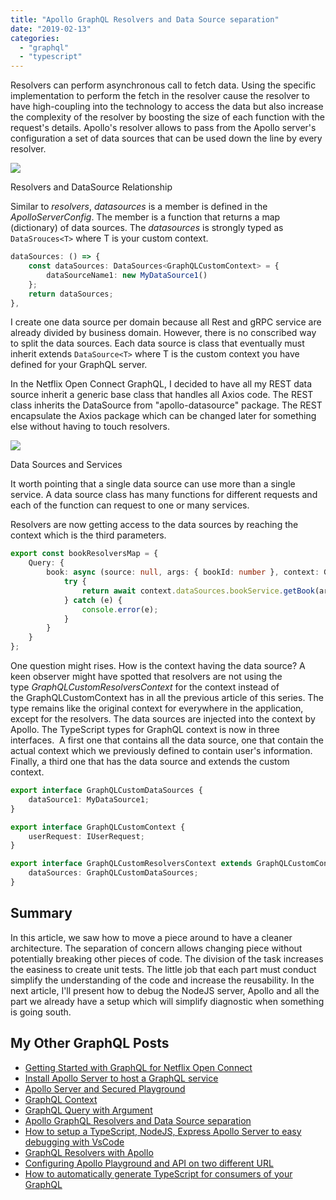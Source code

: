```yaml
---
title: "Apollo GraphQL Resolvers and Data Source separation"
date: "2019-02-13"
categories: 
  - "graphql"
  - "typescript"
---
```


Resolvers can perform asynchronous call to fetch data. Using the specific implementation to perform the fetch in the resolver cause the resolver to have high-coupling into the technology to access the data but also increase the complexity of the resolver by boosting the size of each function with the request's details. Apollo's resolver allows to pass from the Apollo server's configuration a set of data sources that can be used down the line by every resolver.

![](images/GraphQLServers-DataSource.png)

Resolvers and DataSource Relationship

Similar to _resolvers_, _datasources_ is a member is defined in the _ApolloServerConfig_. The member is a function that returns a map (dictionary) of data sources. The _datasources_ is strongly typed as `DataSrouces<T>` where T is your custom context.

```typescript
dataSources: () => {
    const dataSources: DataSources<GraphQLCustomContext> = {
        dataSourceName1: new MyDataSource1()
    };
    return dataSources;
},
```

I create one data source per domain because all Rest and gRPC service are already divided by business domain. However, there is no conscribed way to split the data sources. Each data source is class that eventually must inherit extends `DataSource<T>` where T is the custom context you have defined for your GraphQL server. 

In the Netflix Open Connect GraphQL, I decided to have all my REST data source inherit a generic base class that handles all Axios code. The REST class inherits the DataSource from "apollo-datasource" package. The REST encapsulate the Axios package which can be changed later for something else without having to touch resolvers.

![](images/GraphQLServers-DataSourceAxios.png)

Data Sources and Services

It worth pointing that a single data source can use more than a single service. A data source class has many functions for different requests and each of the function can request to one or many services.

Resolvers are now getting access to the data sources by reaching the context which is the third parameters.

```typescript
export const bookResolversMap = {
    Query: {
        book: async (source: null, args: { bookId: number }, context: GraphQLCustomResolversContext, graphQLResolveInfo: GraphQLResolveInfo) => {
            try {
                return await context.dataSources.bookService.getBook(args.bookId);
            } catch (e) {
                console.error(e);
            }
        }
    }
};
```

One question might rises. How is the context having the data source? A keen observer might have spotted that resolvers are not using the type _GraphQLCustomResolversContext_ for the context instead of the GraphQLCustomContext has in all the previous article of this series. The type remains like the original context for everywhere in the application, except for the resolvers. The data sources are injected into the context by Apollo. The TypeScript types for GraphQL context is now in three interfaces.  A first one that contains all the data source, one that contain the actual context which we previously defined to contain user's information. Finally, a third one that has the data source and extends the custom context.

```typescript
export interface GraphQLCustomDataSources {
    dataSource1: MyDataSource1;
}

export interface GraphQLCustomContext {
    userRequest: IUserRequest;
}

export interface GraphQLCustomResolversContext extends GraphQLCustomContext {
    dataSources: GraphQLCustomDataSources;
}
```

## Summary

In this article, we saw how to move a piece around to have a cleaner architecture. The separation of concern allows changing piece without potentially breaking other pieces of code. The division of the task increases the easiness to create unit tests. The little job that each part must conduct simplify the understanding of the code and increase the reusability. In the next article, I'll present how to debug the NodeJS server, Apollo and all the part we already have a setup which will simplify diagnostic when something is going south.

## My Other GraphQL Posts

- [Getting Started with GraphQL for Netflix Open Connect](getting-started-with-graphql-for-netflix-open-connect)
- [Install Apollo Server to host a GraphQL service](install-apollo-server-to-host-a-graphql-service)
- [Apollo Server and Secured Playground](apollo-server-and-secured-playground)
- [GraphQL Context](graphql-context)
- [GraphQL Query with Argument](graphql-query-with-argument)
- [Apollo GraphQL Resolvers and Data Source separation](apollo-graphql-resolvers-and-data-source-separation)
- [How to setup a TypeScript, NodeJS, Express Apollo Server to easy debugging with VsCode](how-to-setup-a-typescript-nodejs-express-apollo-server-to-easy-debugging-with-vscode)
- [GraphQL Resolvers with Apollo](graphql-resolvers-with-apollo)
- [Configuring Apollo Playground and API on two different URL](configuring-apollo-playground-and-api-on-two-different-url)
- [How to automatically generate TypeScript for consumers of your GraphQL](how-to-automatically-generate-typescript-for-consumer-of-your-graphql)

